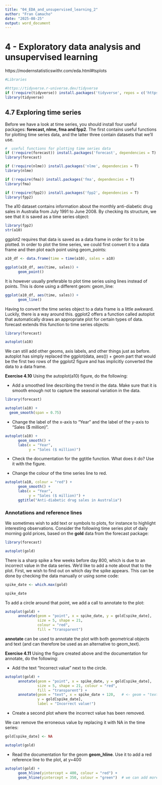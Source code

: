 ```yaml
---
title: "04_EDA_and_unsupervised_learning_2"
author: "Fran Camacho"
date: "2025-08-25"
output: word_document
---
```


# 4 - Exploratory data analysis and unsupervised learning

https://modernstatisticswithr.com/eda.html#tsplots

```r
#Libraries

#https://tidyverse.r-universe.dev/tidyverse
if (!require(tidyverse)) install.packages('tidyverse', repos = c('https://tidyverse.r-universe.dev', 'https://cloud.r-project.org'))
library(tidyverse)

```


## 4.7 Exploring time series

Before we have a look at time series, you should install four useful packages: **forecast, nlme, fma and fpp2**. 
The first contains useful functions for plotting time series data, and the latter three contain datasets that we’ll use.

```r
#  useful functions for plotting time series data
if (!require(forecast)) install.packages('forecast', dependencies = T)
library(forecast)

if (!require(nlme)) install.packages('nlme', dependencies = T)
library(nlme)

if (!require(fma)) install.packages('fma', dependencies = T)
library(fma)

if (!require(fpp2)) install.packages('fpp2', dependencies = T)
library(fpp2)
```

The a10 dataset contains information about the monthly anti-diabetic drug sales in Australia from July 1991 to June 2008.
By checking its structure, we see that it is saved as a time series object:

```r
library(fpp2)
str(a10)
```

ggplot2 requires that data is saved as a data frame in order for it to be plotted.
In order to plot the time series, we could first convert it to a data frame and then plot each point using geom_points:

```r
a10_df <- data.frame(time = time(a10), sales = a10)

ggplot(a10_df, aes(time, sales)) +
      geom_point()
```

It is however usually preferable to plot time series using lines instead of points. This is done using a different geom: geom_line:

```r
ggplot(a10_df, aes(time, sales)) +
      geom_line()
```

Having to convert the time series object to a data frame is a little awkward. Luckily, there is a way around this. 
ggplot2 offers a function called autoplot that automatically draws an appropriate plot for certain types of data. 
forecast extends this function to time series objects:

```r
library(forecast)

autoplot(a10)
```

We can still add other geoms, axis labels, and other things just as before. 
autoplot has simply replaced the ggplot(data, aes()) + geom part that would be the first two rows of the ggplot2 figure 
and has implicitly converted the data to a data frame.




**Exercise 4.10**
Using the autoplot(a10) figure, do the following:

- Add a smoothed line describing the trend in the data. Make sure that it is smooth enough not to capture the seasonal variation in the data.

```r
library(forecast)

autoplot(a10) +
  geom_smooth(span = 0.75)
```

- Change the label of the x-axis to “Year” and the label of the y-axis to “Sales ($ million)”.

```r
autoplot(a10) +
      geom_smooth() +
      labs(x = "Year",
           y = "Sales ($ million)")
```

- Check the documentation for the ggtitle function. What does it do? Use it with the figure.

- Change the colour of the time series line to red.

```r
autoplot(a10, colour = "red") +
      geom_smooth() +
      labs(x = "Year",
           y = "Sales ($ million)") +
      ggtitle("Anti-diabetic drug sales in Australia")
```


###  Annotations and reference lines

We sometimes wish to add text or symbols to plots, for instance to highlight interesting observations. 
Consider the following time series plot of daily morning gold prices, based on the **gold** data from the forecast package:

```r
library(forecast)

autoplot(gold)
```

There is a sharp spike a few weeks before day 800, which is due to an incorrect value in the data series. 
We’d like to add a note about that to the plot. First, we wish to find out on which day the spike appears. 
This can be done by checking the data manually or using some code:


```r
spike_date <- which.max(gold)

spike_date
```

To add a circle around that point, we add a call to annotate to the plot:

```r
autoplot(gold) +
      annotate(geom = "point", x = spike_date, y = gold[spike_date], 
               size = 5, shape = 21,
               colour = "red",
               fill = "transparent")
```

**annotate** can be used to annotate the plot with both geometrical objects and text (and can therefore be used as an alternative to geom_text).

**Exercise 4.11**
Using the figure created above and the documentation for annotate, do the following:

- Add the text “Incorrect value” next to the circle.

```r
autoplot(gold) +
      annotate(geom = "point", x = spike_date, y = gold[spike_date], 
               size = 5, shape = 21, colour = "red",
               fill = "transparent") +
      annotate(geom = "text", x = spike_date + 120,   # <- geom = "text"
               y = gold[spike_date], 
               label = "Incorrect value!")
```


- Create a second plot where the incorrect value has been removed.

We can remove the erroneous value by replacing it with NA in the time series:

```r
gold[spike_date] <- NA

autoplot(gold)
```

- Read the documentation for the geom **geom_hline**. Use it to add a red reference line to the plot, at y=400

```r
autoplot(gold) +
      geom_hline(yintercept = 400, colour = "red") +
      geom_hline(yintercept = 350, colour = "green")  # we can add more than one
```





